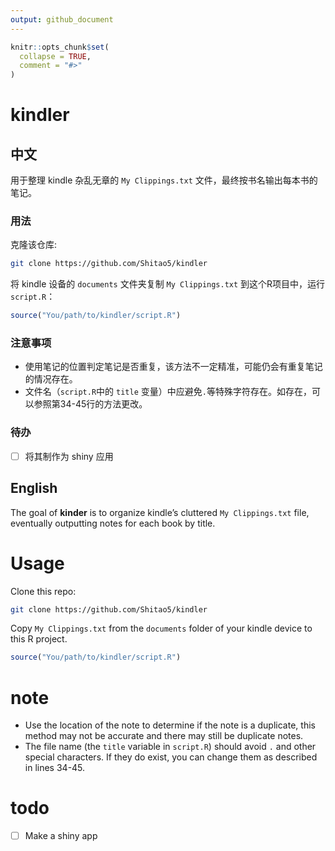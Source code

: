 ```yaml
---
output: github_document
---
```


```r
knitr::opts_chunk$set(
  collapse = TRUE,
  comment = "#>"
)
```

# kindler

## 中文

用于整理 kindle 杂乱无章的 `My Clippings.txt` 文件，最终按书名输出每本书的笔记。

### 用法

克隆该仓库:

```bash
git clone https://github.com/Shitao5/kindler
```

将 kindle 设备的 `documents` 文件夹复制 `My Clippings.txt` 到这个R项目中，运行 `script.R`：

```r
source("You/path/to/kindler/script.R")
```

### 注意事项

- 使用笔记的位置判定笔记是否重复，该方法不一定精准，可能仍会有重复笔记的情况存在。
- 文件名（`script.R`中的 `title` 变量）中应避免`.`等特殊字符存在。如存在，可以参照第34-45行的方法更改。

### 待办

- [ ] 将其制作为 shiny 应用

## English

The goal of **kinder** is to organize kindle's cluttered `My Clippings.txt` file, eventually outputting notes for each book by title.

# Usage

Clone this repo:

```bash
git clone https://github.com/Shitao5/kindler
```

Copy `My Clippings.txt` from the `documents` folder of your kindle device to this R project.

```r
source("You/path/to/kindler/script.R")
```

# note

- Use the location of the note to determine if the note is a duplicate, this method may not be accurate and there may still be duplicate notes.
- The file name (the `title` variable in `script.R`) should avoid `.` and other special characters. If they do exist, you can change them as described in lines 34-45.

# todo

- [ ] Make a shiny app